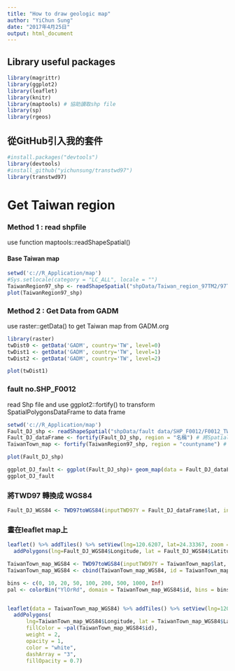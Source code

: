 ```yaml
---
title: "How to draw geologic map"
author: "YiChun Sung"
date: "2017年4月25日"
output: html_document
---
```


## Library useful packages

```r

library(magrittr)
library(ggplot2)
library(leaflet)
library(knitr)
library(maptools) # 協助讀取shp file
library(sp)
library(rgeos) 

```


## 從GitHub引入我的套件

```r
#install.packages("devtools")
library(devtools)
#install_github("yichunsung/transtwd97")
library(transtwd97)

```


# Get Taiwan region

### Method 1 : read shpfile

use function maptools::readShapeSpatial()

#### Base Taiwan map
```r
setwd('c://R_Application/map')
#Sys.setlocale(category = "LC_ALL", locale = "")
TaiwanRegion97_shp <- readShapeSpatial("shpData/Taiwan_region_97TM2/97TM2.shp")
plot(TaiwanRegion97_shp)


```

### Method 2 : Get Data from GADM 

use raster::getData() to get Taiwan map from GADM.org
```r
library(raster)
twDist0 <- getData('GADM', country='TW', level=0)
twDist1 <- getData('GADM', country='TW', level=1)
twDist2 <- getData('GADM', country='TW', level=2)

plot(twDist1)
```

### fault no.SHP_F0012

read Shp file and use ggplot2::fortify() to transform SpatialPolygonsDataFrame to data frame

```r
setwd('c://R_Application/map')
Fault_DJ_shp <- readShapeSpatial("shpData/fault data/SHP_F0012/F0012_TWD97.shp") # 大甲斷層
Fault_DJ_dataFrame <- fortify(Fault_DJ_shp, region = "名稱") # 將SpatialPolygonsDataFrame 轉成Data.Frame (package 來源: ggplot2)
TaiwanTown_map <- fortify(TaiwanRegion97_shp, region = "countyname") # 將SpatialPolygonsDataFrame 轉成Data.Frame (package 來源: ggplot2)
```

```r
plot(Fault_DJ_shp)

```

```r

ggplot_DJ_fault <- ggplot(Fault_DJ_shp)+ geom_map(data = Fault_DJ_dataFrame, aes(map_id = id), map = Fault_DJ_dataFrame) + expand_limits(x = Fault_DJ_dataFrame$long, y = Fault_DJ_dataFrame$lat)
ggplot_DJ_fault

```

### 將TWD97 轉換成 WGS84


```r

Fault_DJ_WGS84 <- TWD97toWGS84(inputTWD97Y = Fault_DJ_dataFrame$lat, inputTWD97X = Fault_DJ_dataFrame$long)

```

### 畫在leaflet map上

```r
leaflet() %>% addTiles() %>% setView(lng=120.6207, lat=24.33367, zoom = 10) %>%
  addPolygons(lng=Fault_DJ_WGS84$Longitude, lat = Fault_DJ_WGS84$Latitude)

```



```r

TaiwanTown_map_WGS84 <- TWD97toWGS84(inputTWD97Y = TaiwanTown_map$lat, inputTWD97X = TaiwanTown_map$long)
TaiwanTown_map_WGS84 <- cbind(TaiwanTown_map_WGS84, id = TaiwanTown_map$id) 

```

```r
bins <- c(0, 10, 20, 50, 100, 200, 500, 1000, Inf)
pal <- colorBin("YlOrRd", domain = TaiwanTown_map_WGS84$id, bins = bins)


leaflet(data = TaiwanTown_map_WGS84) %>% addTiles() %>% setView(lng=120.6207, lat=24.33367, zoom = 10) %>%
  addPolygons(
      lng=TaiwanTown_map_WGS84$Longitude, lat = TaiwanTown_map_WGS84$Latitude,
      fillColor = ~pal(TaiwanTown_map_WGS84$id),
      weight = 2,
      opacity = 1,
      color = "white",
      dashArray = "3",
      fillOpacity = 0.7)


```
